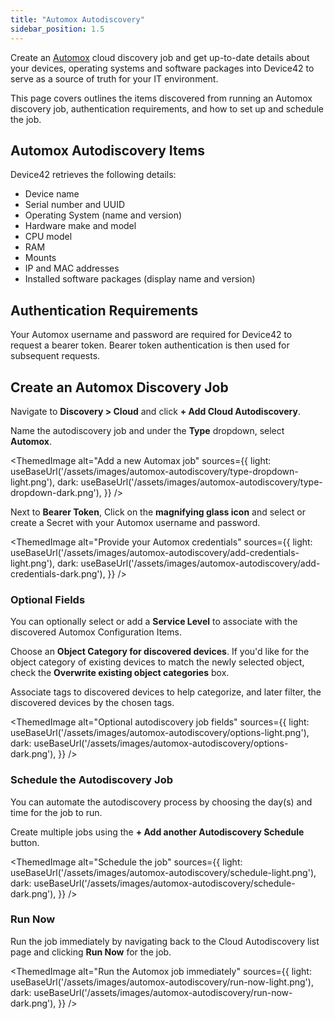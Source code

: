 ```yaml
---
title: "Automox Autodiscovery"
sidebar_position: 1.5
---
```



Create an [Automox](https://www.automox.com/) cloud discovery job and get up-to-date details about your devices, operating systems and software packages into Device42 to serve as a source of truth for your IT environment.

This page covers outlines the items discovered from running an Automox discovery job, authentication requirements, and how to set up and schedule the job.

## Automox Autodiscovery Items

Device42 retrieves the following details:

- Device name
- Serial number and UUID
- Operating System (name and version)
- Hardware make and model
- CPU model
- RAM
- Mounts
- IP and MAC addresses
- Installed software packages (display name and version)

## Authentication Requirements

Your Automox username and password are required for Device42 to request a bearer token. Bearer token authentication is then used for subsequent requests.

## Create an Automox Discovery Job

Navigate to **Discovery > Cloud** and click **+ Add Cloud Autodiscovery**. 

Name the autodiscovery job and under the **Type** dropdown, select **Automox**. 

<ThemedImage
  alt="Add a new Automax job"
  sources={{
    light: useBaseUrl('/assets/images/automox-autodiscovery/type-dropdown-light.png'),
    dark: useBaseUrl('/assets/images/automox-autodiscovery/type-dropdown-dark.png'),
  }}
/>

Next to **Bearer Token**, Click on the **magnifying glass icon** and select or create a Secret with your Automox username and password. 

<ThemedImage
  alt="Provide your Automox credentials"
  sources={{
    light: useBaseUrl('/assets/images/automox-autodiscovery/add-credentials-light.png'),
    dark: useBaseUrl('/assets/images/automox-autodiscovery/add-credentials-dark.png'),
  }}
/>

### Optional Fields

You can optionally select or add a **Service Level** to associate with the discovered Automox Configuration Items. 

Choose an **Object Category for discovered devices**. If you'd like for the object category of existing devices to match the newly selected object, check the **Overwrite existing object categories** box. 

Associate tags to discovered devices to help categorize, and later filter, the discovered devices by the chosen tags. 

<ThemedImage
  alt="Optional autodiscovery job fields"
  sources={{
    light: useBaseUrl('/assets/images/automox-autodiscovery/options-light.png'),
    dark: useBaseUrl('/assets/images/automox-autodiscovery/options-dark.png'),
  }}
/>

### Schedule the Autodiscovery Job

You can automate the autodiscovery process by choosing the day(s) and time for the job to run. 

Create multiple jobs using the **+ Add another Autodiscovery Schedule** button.

<ThemedImage
  alt="Schedule the job"
  sources={{
    light: useBaseUrl('/assets/images/automox-autodiscovery/schedule-light.png'),
    dark: useBaseUrl('/assets/images/automox-autodiscovery/schedule-dark.png'),
  }}
/>

### Run Now

Run the job immediately by navigating back to the Cloud Autodiscovery list page and clicking **Run Now** for the job. 

<ThemedImage
  alt="Run the Automox job immediately"
  sources={{
    light: useBaseUrl('/assets/images/automox-autodiscovery/run-now-light.png'),
    dark: useBaseUrl('/assets/images/automox-autodiscovery/run-now-dark.png'),
  }}
/>
